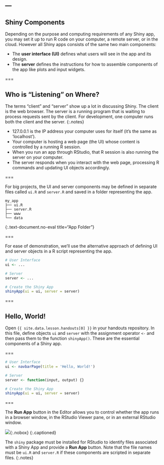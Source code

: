 ---
---

## Shiny Components

Depending on the purpose and computing requirements of any Shiny app, you may
set it up to run R code on your computer, a remote server, or in the cloud.
However all Shiny apps consists of the same two main components:

- The **user interface (UI)** defines what users will see in the app and
  its design.
- The **server** defines the instructions for how to assemble components
  of the app like plots and input widgets.

===

## Who is "Listening" on Where?

The terms "client" and "server" show up a lot in discussing Shiny. The client is
the web browser. The server is a running program that is waiting to process
requests sent by the client. For development, one computer runs both the client
and the server.
{:.notes}

- 127.0.0.1 is the IP address your computer uses for itself (it's the same as
  'localhost').
- Your computer is hosting a web page (the UI) whose content is controlled by a
  running R session.
- When you run an app through RStudio, that R session is also running the server
  on your computer.
- The server responds when you interact with the web page, processing R commands
  and updating UI objects accordingly.

===

For big projects, the UI and server components may be defined in separate files
called `ui.R` and `server.R` and saved in a folder representing the app.

~~~
my_app
├── ui.R
├── server.R
├── www
└── data
~~~
{:.text-document.no-eval title="App Folder"}

===

For ease of demonstration, we'll use the alternative approach of defining UI and
server objects in a R script representing the app.

```r
# User Interface
ui <- ... 

# Server
server <- ...

# Create the Shiny App
shinyApp(ui = ui, server = server)
```

===

## Hello, World!

Open `{{ site.data.lesson.handouts[0] }}` in your handouts repository. In this file, define
objects `ui` and `server` with the assignment operator `<-` and then pass them
to the function `shinyApp()`. These are the essential components of a Shiny app.

===

```r
# User Interface
ui <- navbarPage(title = 'Hello, World!')

# Server
server <- function(input, output) {}

# Create the Shiny App
shinyApp(ui = ui, server = server)
```

===

The **Run App** button in the Editor allows you to control whether the app
runs in a browser window, in the RStudio Viewer pane, or in an external RStudio
window.

![]({% include asset.html path="images/runapp.png" %}){:.nobox}
{:.captioned}

The `shiny` package must be installed for RStudio to identify files associated
with a Shiny App and provide a **Run App** button. Note that the file names must
be `ui.R` and `server.R` if these components are scripted in separate files.
{:.notes}
